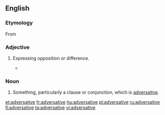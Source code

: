 ==English==

===Etymology===
From {{etyl|la|en}} {{term|adversativus||lang=la|of conjunctions, expressing opposition}}

===Adjective===
{{en-adj|-}}

# {{linguistics}} Expressing opposition or difference.
#* {{quote-book|title=Divorce in the New Testament‎|page=155|author=Raymond F. Collins|year=1992|passage=In Matthew's Q-source, this short sentence may have been introduced by the strong '''adversative''' conjuction, "but" (alla).}}

===Noun===
{{en-noun}}

# {{rare|dated}}  Something, particularly a clause or conjunction, which is [[#Adjective|adversative]].

[[et:adversative]]
[[fr:adversative]]
[[hu:adversative]]
[[pl:adversative]]
[[ru:adversative]]
[[fi:adversative]]
[[ta:adversative]]
[[vi:adversative]]